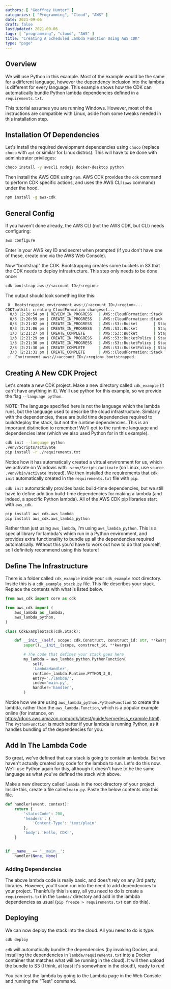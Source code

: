 ```yaml
---
authors: [ "Geoffrey Hunter" ]
categories: [ "Programming", "Cloud", "AWS" ]
date: 2021-09-06
draft: false
lastUpdated: 2021-09-06
tags: [ "programming", "cloud", "AWS" ]
title: "Creating A Scheduled Lambda Function Using AWS CDK"
type: "page"
---
```



<WarningIsNotes />

## Overview

We will use Python in this example. Most of the example would be the same for a different language, however the dependency inclusion into the lambda is different for every language. This example shows how the CDK can automatically bundle Python lambda dependencies defined in a `requirements.txt`.

This tutorial assumes you are running Windows. However, most of the instructions are compatible with Linux, aside from some tweaks needed in this installation step.

## Installation Of Dependencies

Let's install the required development dependencies using `choco` (replace `choco` with `apt` or similar for Linux distros). This will have to be done with administrator privileges:

```sh
choco install -y awscli nodejs docker-desktop python
```

Then install the AWS CDK using `npm`. AWS CDK provides the `cdk` command to perform CDK specific actions, and uses the AWS CLI (`aws` command) under the hood.

```sh
npm install -g aws-cdk
```

## General Config

If you haven't done already, the AWS CLI (not the AWS CDK, but CLI) needs configuring:

```sh
aws configure
```

Enter in your AWS key ID and secret when prompted (if you don't have one of these, create one via the AWS Web Console).

Now "bootstrap" the CDK. Bootstrapping creates some buckets in S3 that the CDK needs to deploy infrastructure. This step only needs to be done once:

```sh
cdk bootstrap aws://<account ID>/<region>
```

The output should look something like this:

```sh
 ⏳  Bootstrapping environment aws://<account ID>/<region>...
CDKToolkit: creating CloudFormation changeset...
  0/3 |2:20:54 pm | REVIEW_IN_PROGRESS   | AWS::CloudFormation::Stack | CDKToolkit User Initiated
  0/3 |2:20:59 pm | CREATE_IN_PROGRESS   | AWS::CloudFormation::Stack | CDKToolkit User Initiated
  0/3 |2:21:02 pm | CREATE_IN_PROGRESS   | AWS::S3::Bucket       | StagingBucket
  0/3 |2:21:06 pm | CREATE_IN_PROGRESS   | AWS::S3::Bucket       | StagingBucket Resource creation Initiated
  1/3 |2:21:27 pm | CREATE_COMPLETE      | AWS::S3::Bucket       | StagingBucket 
  1/3 |2:21:29 pm | CREATE_IN_PROGRESS   | AWS::S3::BucketPolicy | StagingBucketPolicy 
  1/3 |2:21:30 pm | CREATE_IN_PROGRESS   | AWS::S3::BucketPolicy | StagingBucketPolicy Resource creation Initiated
  2/3 |2:21:30 pm | CREATE_COMPLETE      | AWS::S3::BucketPolicy | StagingBucketPolicy 
  3/3 |2:21:31 pm | CREATE_COMPLETE      | AWS::CloudFormation::Stack | CDKToolkit
 ✅  Environment aws://<account ID>/<region> bootstrapped.
```

## Creating A New CDK Project

Let's create a new CDK project. Make a new directory called `cdk_example` (it can't have anything in it). We'll use python for this example, so we provide the flag `--language python`.

NOTE: The language specified here is not the language which the lambda runs, but the language used to describe the cloud infrastructure. Similarly with the dependencies, these are build time dependencies required to build/deploy the stack, but not the runtime dependencies. This is an important distinction to remember! We'll get to the runtime language and dependencies later (which we also used Python for in this example).

```sh
cdk init --language python
.venv/Scripts/activate
pip install -r ./requirements.txt
```

Notice how it has automatically created a virtual environment for us, which we activate on Windows with `.venv/Scripts/activate` (on Linux, use `source .venv/bin/activate` instead). We then installed the requirements that `cdk init` automatically created in the `requirements.txt` file with `pip`.

`cdk init` automatically provides basic build-time dependencies, but we still have to define addition build-time dependencies for making a lambda (and indeed, a specific Python lambda). All of the AWS CDK pip libraries start with `aws_cdk`.

```sh
pip install aws_cdk.aws_lambda
pip install aws_cdk.aws_lambda_python
```

Rather than just using `aws_lambda`, I'm using `aws_lambda_python`. This is a special library for lambda's which run in a Python environment, and provides extra functionality to bundle up all the dependencies required automatically. Without this you'd have to work out how to do that yourself, so I definitely recommend using this feature!

## Define The Infrastructure

There is a folder called `cdk_example` inside your `cdk_example` root directory. Inside this is a `cdk_example_stack.py` file. This file describes your stack. Replace the contents with what is listed below.

```python
from aws_cdk import core as cdk

from aws_cdk import (    
    aws_lambda as _lambda,
    aws_lambda_python,
)

class CdkExampleStack(cdk.Stack):

    def __init__(self, scope: cdk.Construct, construct_id: str, **kwargs) -> None:
        super().__init__(scope, construct_id, **kwargs)

        # The code that defines your stack goes here
        my_lambda = aws_lambda_python.PythonFunction(
            self,
            'LambdaHandler',         
            runtime=_lambda.Runtime.PYTHON_3_8,
            entry='./lambda/',
            index='main.py',
            handler='handler',
        )
```

Notice how we are using `aws_lambda_python.PythonFunction` to create the lambda, rather than the `aws_lambda.Function`, which is a popular example online (for instance, on https://docs.aws.amazon.com/cdk/latest/guide/serverless_example.html). The `PythonFunction` is much better if your lambda is running Python, as it handles bundling of the dependencies for you.

## Add In The Lambda Code

So great, we've defined that our stack is going to contain an lambda. But we haven't actually created any code for the lambda to run. Let's do this now. We'll use Python again for this, although it doesn't have to be the same language as what you've defined the stack with above.

Make a new directory called `lambda` in the root directory of your project. Inside this, create a file called `main.py`. Paste the below contents into this file.

```python
def handler(event, context):
    return {
        'statusCode': 200,
        'headers': {
            'Content-Type': 'text/plain'
        },
        'body': 'Hello, CDK!',
    }


if __name__ == '__main__':
    handler(None, None)
```

### Adding Dependencies

The above lambda code is really basic, and does't rely on any 3rd party libraries. However, you'll soon run into the need to add dependencies to your project. Thankfully this is easy, all you need to do is create a `requirements.txt` in the `lambda/` directory and add in the lambda dependencies as usual (`pip freeze > requirements.txt` can do this).

## Deploying

We can now deploy the stack into the cloud. All you need to do is type:

```sh
cdk deploy
```

`cdk` will automatically bundle the dependencies (by invoking Docker, and installing the dependencies in `lambda/requirements.txt` into a Docker container that matches what will be running in the cloud). It will then upload the bundle to S3 (I think, at least it's somewhere in the cloud!), ready to run!

You can test the lambda by going to the Lambda page in the Web Console and running the "Test" command.